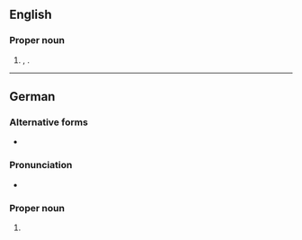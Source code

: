 {{also|Frankfurt-am-Main}}

==English==

===Proper noun===
{{en-proper noun|head=[[Frankfurt]] am [[Main]]}}

# {{alternative form of|en|Frankfurt-am-Main}}, {{place|en|a=the|largest city|s/Hesse|in central|c/Germany}}.

----

==German==
{{wikipedia|lang=de}}

===Alternative forms===
* {{l|de|Frankfurt a. M.}} {{q|abbreviation}}

===Pronunciation===
* {{audio|de|De-Frankfurt am Main.ogg|Audio}}

===Proper noun===
{{de-proper noun|head=[[Frankfurt]] [[am]] [[Main]]|n|Frankfurts am Main}}

# {{place|de|largest city|s/Hesse|in central|c/Germany|t1=Frankfurt-am-Main}}
#: {{syn|de|Mainhattan|q1=humorous|FFM}}